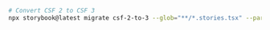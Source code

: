 ```sh
# Convert CSF 2 to CSF 3
npx storybook@latest migrate csf-2-to-3 --glob="**/*.stories.tsx" --parser=tsx
```
